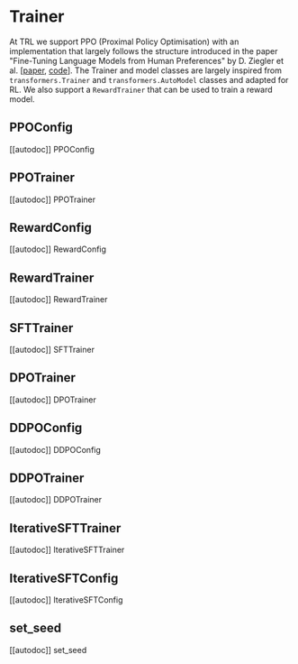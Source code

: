 # Trainer

At TRL we support PPO (Proximal Policy Optimisation) with an implementation that largely follows  the structure introduced in the paper "Fine-Tuning Language Models from Human Preferences" by D. Ziegler et al. [[paper](https://arxiv.org/pdf/1909.08593.pdf), [code](https://github.com/openai/lm-human-preferences)].
The Trainer and model classes are largely inspired from `transformers.Trainer` and `transformers.AutoModel` classes and adapted for RL.
We also support a `RewardTrainer` that can be used to train a reward model.

## PPOConfig

[[autodoc]] PPOConfig

## PPOTrainer

[[autodoc]] PPOTrainer

## RewardConfig

[[autodoc]] RewardConfig

## RewardTrainer

[[autodoc]] RewardTrainer

## SFTTrainer

[[autodoc]] SFTTrainer

## DPOTrainer

[[autodoc]] DPOTrainer

## DDPOConfig

[[autodoc]] DDPOConfig

## DDPOTrainer

[[autodoc]] DDPOTrainer

## IterativeSFTTrainer

[[autodoc]] IterativeSFTTrainer

## IterativeSFTConfig

[[autodoc]] IterativeSFTConfig

## set_seed

[[autodoc]] set_seed
